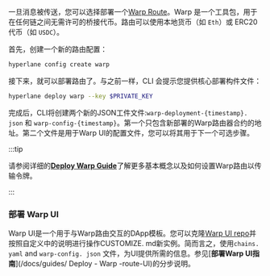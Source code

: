 一旦消息被传送，您可以选择部署一个[Warp Route](/docs/reference/applications/warp-routes)。Warp 是一个工具包，用于在任何链之间无需许可的桥接代币。路由可以使用本地货币（如 `Eth`）或 ERC20 代币（如 `USDC`）。

首先，创建一个新的路由配置：

```bash
hyperlane config create warp
```

接下来，就可以部署路由了。与之前一样，CLI 会提示您提供核心部署构件文件：

```bash
hyperlane deploy warp --key $PRIVATE_KEY
```

完成后，CLI将创建两个新的JSON工件文件:`warp-deployment-{timestamp}. json` 和 `warp-config-{timestamp}`。第一个只包含新部署的Warp路由器合约的地址。第二个文件是用于Warp UI的配置文件，您可以将其用于下一个可选步骤。

:::tip

请参阅详细的[**Deploy Warp Guide**](/docs/guides/deploy-warp-route)了解更多基本概念以及如何设置Warp路由以传输令牌。

:::

### 部署 Warp UI

Warp UI是一个用于与Warp路由交互的DApp模板。您可以克隆[Warp UI repo](https://github.com/hyperlane-xyz/hyperlane-warp-ui-template)并按照自定义中的说明进行操作CUSTOMIZE. md新实例。简而言之，使用`chains. yaml` and `warp-config. json` 文件，为UI提供所需的信息。参见[**部署Warp UI指南**](/docs/guides/ Deploy - Warp -route-UI)的分步说明。
